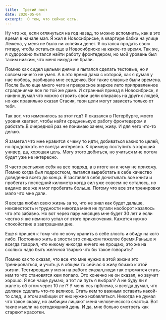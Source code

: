 ```yaml
---
title:  Третий пост
date: 2020-05-04
excerpt:  О том, что сейчас есть.
---
```



Ну что же, если оглянуться на год назад, то можно вспомнить, как в это время в начале мая. Я жил в Новосибриске, в квартире бабки на улице Лежена, у меня не было ни копейки денег. Я пытался продать свою гитару, чтобы остаться еще в Новосибриске на какое-то время. Так же, я судорожно пытался найти работу фронтедером, но мой уровень был таким низким, что меня никуда не брали.

Помню как сидел целыми днями и пытался сделать тестовые, но я совсем ничего не умел. А в это время дама с которой, как я думал у нас любовь, разбивала мне сердечко. Вот такие славные были времена. После было еще много чего и прекрасное жаркое лето приправленное страданиями все по той же даме. И странный приезд в Новосибриск, я наивно думал что можно строить свои цели опираясь на других людей, но как правильно сказал Стасик, твои цели могут зависеть только от тебя.

Так вот, что изменилось за этот год? Я оказался в Петербурге, моего уровня хватает, чтобы найти средненькую работу фронтедером и работать.В очередной раз не понимаю зачем, живу. И для чего что-то делаю.

Я заметил что мне нравится к чему то идти, добиваться каких то целей, но продолжать не всегда интересно. К примеру поступить в хороший универ, да, хорошая цель. Могу этого добиться, но учиться мне потом будет уже не интересно. 

Я часто распыляю себя на все подряд, а в итоге ни к чему не прихожу. Помню когда был подростком, пытался выработать в себе качество доведения всего до конца. Я заставлял себя дочитывать все книги и пробегать последний километр когда сил уже совсем не осталось, но видимо все же я мог пробегать больше. Потому что все эти тренировки мало что мне дали.


Я всегда любил свою жизнь за то, что не знал как будет дальше, неизвестость и трудности никогда меня не пугали наоборот  казалось что это забавно. Но вот через пару месяцев мне будет 30 лет и если честно я же немного устал от этого приключения. Кажется  нужно спокойствие в завтрашнем дне.

Еще я пришел к тому что не хочу хранить в себе злость и обиду на кого либо. Постоянно жить в злости это слишком тяжелое бремя.Раньше я всегда говорил, что никому никогда ничего не прощаю, это же на сколько надо быть желчной тварью что бы такое говорить?

Помню как то сказал, что все что мне нужно в этой жизни это тренироваться, и учить js в общем то сейчас я живу близко к этой жизни.
Тестировщик у меня на работе сказал,люди так стремятся стать кем то что становятся кем попало. Это конечно не он сказал, но звучит хорошо.
Я все чаще думаю, а тот ли путь я выбрал? А не буду ли я жалеть об этом через 10 лет?
У меня есь прблема, я всегда думал, что должен сделать что-то великое. Стать кем то важным оставить какой-то след, и этом амбиции от них нужно избавляться. Никогда не думал что такое скажу, но амбиции лишают меня человеческого счастья.
Вот такие мысли на сегодняшний день. И да, мне больно смотреть как стареют красотки.